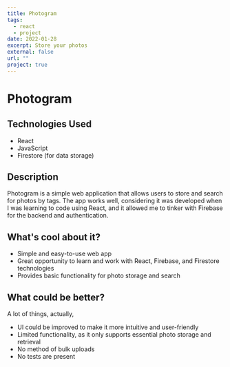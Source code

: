 ```yaml
---
title: Photogram
tags:
  - react
  - project
date: 2022-01-28
excerpt: Store your photos
external: false
url: ""
project: true
---
```


# Photogram

## Technologies Used

- React
- JavaScript
- Firestore (for data storage)

## Description

Photogram is a simple web application that allows users to store and search for photos by tags. The app works well, considering it was developed when I was learning to code using React, and it allowed me to tinker with Firebase for the backend and authentication.

## What's cool about it?

- Simple and easy-to-use web app
- Great opportunity to learn and work with React, Firebase, and Firestore technologies
- Provides basic functionality for photo storage and search

## What could be better?

A lot of things, actually,

- UI could be improved to make it more intuitive and user-friendly
- Limited functionality, as it only supports essential photo storage and retrieval
- No method of bulk uploads
- No tests are present
